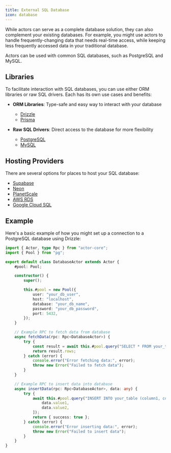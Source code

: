 ```yaml
---
title: External SQL Database
icon: database
---
```


While actors can serve as a complete database solution, they can also complement your existing databases. For example, you might use actors to handle frequently-changing data that needs real-time access, while keeping less frequently accessed data in your traditional database.

Actors can be used with common SQL databases, such as PostgreSQL and MySQL.

## Libraries

To facilitate interaction with SQL databases, you can use either ORM libraries or raw SQL drivers. Each has its own use cases and benefits:

-   **ORM Libraries**: Type-safe and easy way to interact with your database

    -   [Drizzle](https://orm.drizzle.team/)
    -   [Prisma](https://www.prisma.io/)

-   **Raw SQL Drivers**: Direct access to the database for more flexibility

    -   [PostgreSQL](https://node-postgres.com/)
    -   [MySQL](https://github.com/mysqljs/mysql)

## Hosting Providers

There are several options for places to host your SQL database:

-   [Supabase](https://supabase.com/)
-   [Neon](https://neon.tech/)
-   [PlanetScale](https://planetscale.com/)
-   [AWS RDS](https://aws.amazon.com/rds/)
-   [Google Cloud SQL](https://cloud.google.com/sql)

## Example

Here's a basic example of how you might set up a connection to a PostgreSQL database using Drizzle:

```typescript actor.ts
import { Actor, type Rpc } from "actor-core";
import { Pool } from "pg";

export default class DatabaseActor extends Actor {
	#pool: Pool;

	constructor() {
		super();

		this.#pool = new Pool({
			user: "your_db_user",
			host: "localhost",
			database: "your_db_name",
			password: "your_db_password",
			port: 5432,
		});
	}

	// Example RPC to fetch data from database
	async fetchData(rpc: Rpc<DatabaseActor>) {
		try {
			const result = await this.#pool.query("SELECT * FROM your_table");
			return result.rows;
		} catch (error) {
			console.error("Error fetching data:", error);
			throw new Error("Failed to fetch data");
		}
	}

	// Example RPC to insert data into database
	async insertData(rpc: Rpc<DatabaseActor>, data: any) {
		try {
			await this.#pool.query("INSERT INTO your_table (column1, column2) VALUES ($1, $2)", [
				data.value1,
				data.value2,
			]);
			return { success: true };
		} catch (error) {
			console.error("Error inserting data:", error);
			throw new Error("Failed to insert data");
		}
	}
}
```
